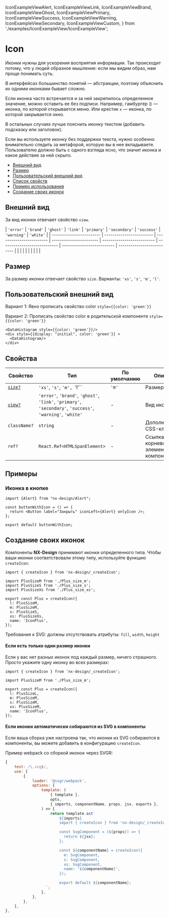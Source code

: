   IconExampleViewAlert,
  IconExampleViewLink,
  IconExampleViewBrand,
  IconExampleViewGhost,
  IconExampleViewPrimary,
  IconExampleViewSuccess,
  IconExampleViewWarning,
  IconExampleViewSecondary,
  IconExampleViewCustom,
} from './examples/IconExampleView/IconExampleView';

<!--info
description: Иконки на любые случаи.
-->

# Icon

Иконки нужны для ускорения восприятия информации. Так происходит потому, что у людей образное мышление: если мы видим образ, нам проще понимать суть.

В интерфейсах большинство понятий — абстракции, поэтому объяснить их одними иконками бывает сложно.

Если иконка часто встречается и за ней закрепилось определенное значение, можно оставить ее без подписи.
Например, гамбургер `☰` — иконка, по которой открывается меню.
Или крестик `x` — иконка, по которой закрывается окно.

В остальных случаях лучше пояснить иконку текстом (добавить подсказку или заголовок).

Если вы используете иконку без поддержки текста, нужно особенно внимательно следить за метафорой,
которую вы в нее вкладываете. Пользователю должно быть с одного взгляда ясно, что значит иконка
и какое действие за ней скрыто.

- [Внешний вид](#внешний-вид)
- [Размер](#размер)
- [Пользовательский внешний вид](#пользовательский-внешний-вид)
- [Список свойств](#свойства)
- [Пример использования](#примеры)
- [Создание своих иконок](#создание-своих-иконок)

## Внешний вид

За вид иконки отвечает свойство `view`.

| `'error'`                | `'brand'`                | `'ghost'`                | `'link'`                | `'primary'`                | `'secondary'`                | `'success'`                | `'warning'`                | `'white'`                |
| ------------------------ | ------------------------ | ------------------------ | ----------------------- | -------------------------- | ---------------------------- | -------------------------- | -------------------------- |
| <IconExampleViewAlert /> | <IconExampleViewBrand /> | <IconExampleViewGhost /> | <IconExampleViewLink /> | <IconExampleViewPrimary /> | <IconExampleViewSecondary /> | <IconExampleViewSuccess /> | <IconExampleViewWarning /> |

## Размер

За размер иконки отвечает свойство `size`. Варианты: `'xs'`, `'s'`, `'m'`, `'l'`.

<IconExampleSize />

## Пользовательский внешний вид

Вариант 1: Явно прописать свойство color `style={{color: 'green'}}`

Вариант 2: Прописать свойство color в родительской компоненте `style={{color: 'green'}}`

```tsx
<DataHistogram style={{color: 'green'}}/>
<div style={{display: "initial", color: 'green'}} >
  <DataHistogram/>
</div>
```

<IconExampleViewCustom />

## Свойства

| Свойство                | Тип                                                                                             | По умолчанию | Описание                                  |
| ----------------------- | ---------------------------------------------------------------------------------------------------------- | ------------ | ----------------------------------------- |
| [`size?` ](#размер)     | `'xs'`, `'s'`, `'m', `'l'``                                                                                | `'m'`        | Размер                                    |
| [`view?`](#внешний-вид) | `'error'`, `'brand'`, `'ghost'`, `'link'`, `'primary'`, `'secondary'`, `'success'`, `'warning'`, `'white'` | -            | Вид иконки                                |
| `className?`            | `string`                                                                                                   | -            | Дополнительный CSS-класс                  |
| `ref?`                  | `React.Ref<HTMLSpanElement>`                                                                               | -            | Ссылка на корневой DOM-элемент компонента |

## Примеры

### Иконка в кнопке

```tsx
import {Alert} from "nx-design/Alert";

const buttonWithIcon = () => {
  return <Button label="Закрыть" iconLeft={Alert} onlyIcon />;
};

export default buttonWithIcon;
```

## Создание своих иконок

Компоненты **NX-Design** принимают иконки определенного типа. Чтобы ваши иконки соответствовали этому типу,
используйте функцию `createIcon`:

```tsx
import { createIcon } from 'nx-design/_createIcon';

import PlusSizeM from './Plus_size_m';
import PlusSizeS from './Plus_size_s';
import PlusSizeXs from './Plus_size_xs';

export const Plus = createIcon({
  l: PlusSizeM,
  m: PlusSizeM,
  s: PlusSizeS,
  xs: PlusSizeXs,
  name: 'IconPlus',
});
```

Требования к SVG: должны отсутствовать атрибуты: `fill`, `width`, `height`

#### Если есть только один размер иконки

Если у вас нет разных иконок под каждый размер, ничего страшного.
Просто укажите одну иконку во всех размерах:

```tsx
import { createIcon } from 'nx-design/_createIcon';

import PlusSizeM from './Plus_size_m';

export const Plus = createIcon({
  l: PlusSizeL,
  m: PlusSizeM,
  s: PlusSizeM,
  xs: PlusSizeM,
  name: 'IconPlus',
});
```

#### Если иконки автоматически собираются из SVG в компоненты

Если ваша сборка уже настроена так, что иконки из SVG собираются в компоненты,
вы можете добавить в конфигурацию `createIcon`.

Пример webpack со сборкой иконок через SVGR:

```jsx
{
    test: /\.svg$/,
    use: [
        {
            loader: '@svgr/webpack',
            options: {
                template: (
                    { template },
                    opts,
                    { imports, componentName, props, jsx, exports },
                ) => {
                    return template.ast`
                        ${imports}
                        import { createIcon } from 'nx-design/_createIcon';

                        const SvgComponent = (${props}) => {
                          return ${jsx};
                        };

                        const ${componentName} = createIcon({
                          m: SvgComponent,
                          s: SvgComponent,
                          xs: SvgComponent,
                          name: '${componentName}',
                        });

                        export default ${componentName};
                  `;
                },
            },
        },
    ],
},
```
